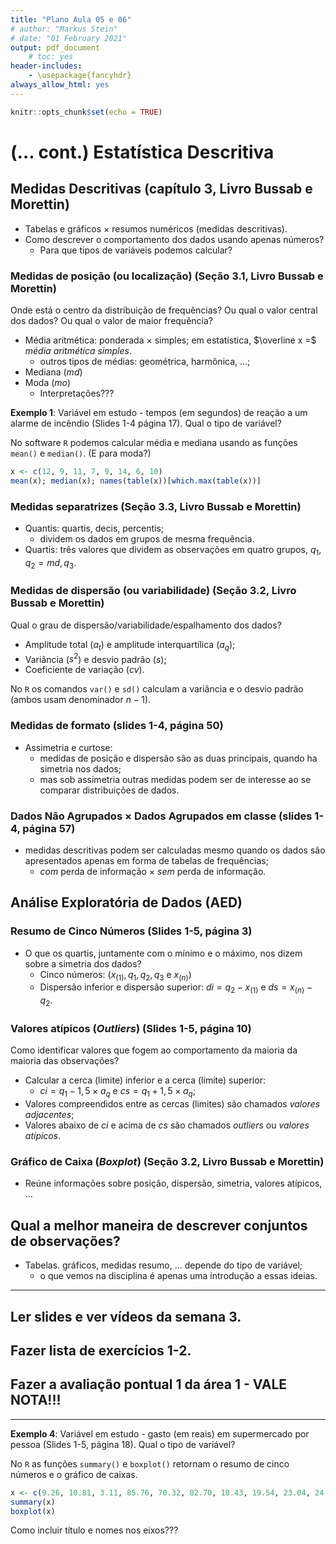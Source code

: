 ```yaml
---
title: "Plano Aula 05 e 06"
# author: "Markus Stein"
# date: "01 February 2021"
output: pdf_document
    # toc: yes
header-includes:
    - \usepackage{fancyhdr}
always_allow_html: yes
---
```

\addtolength{\headheight}{1.0cm}
\pagestyle{fancyplain} 
\lhead{\includegraphics[height=1.5cm]{logoIME.png}}
\rhead{\includegraphics[height=1.5cm]{image_geral1.jpg}}
\chead{UNIVERSIDADE FEDERAL DO RIO GRANDE DO SUL \\
INSTITUTO DE MATEMÁTICA E ESTATÍSTICA \\
DEPARTAMENTO DE ESTATÍSTICA \\
\vspace{0.3cm}
MAT02214 - Estatística Geral 1 - 2024/1
}
\renewcommand{\headrulewidth}{0pt} 


```r
knitr::opts_chunk$set(echo = TRUE)
```


# (... cont.) Estatística Descritiva

## Medidas Descritivas (capítulo 3, Livro Bussab e Morettin)
* Tabelas e gráficos $\times$ resumos numéricos (medidas descritivas).
* Como descrever o comportamento dos dados usando apenas números?
    + Para que tipos de variáveis podemos calcular?
        
### Medidas de posição (ou localização) (Seção 3.1, Livro Bussab e Morettin)
Onde está o centro da distribuição de frequências? Ou qual o valor central dos dados? Ou qual o valor de maior frequência?  

* Média aritmética: ponderada $\times$ simples; em estatística, $\overline x =$ *média aritmética simples*.
    + outros tipos de médias: geométrica, harmônica, ...;
* Mediana ($md$)
* Moda ($mo$)
    + Interpretações???  

**Exemplo 1**: Variável em estudo - tempos (em segundos) de
reação a um alarme de incêndio (Slides 1-4 página 17). Qual o tipo de variável?  

No software `R` podemos calcular média e mediana usando as funções `mean()` e `median()`. (E para moda?)

```r
x <- c(12, 9, 11, 7, 9, 14, 6, 10)
mean(x); median(x); names(table(x))[which.max(table(x))]
```

### Medidas separatrizes (Seção 3.3, Livro Bussab e Morettin)
* Quantis: quartis, decis, percentis;
    + dividem os dados em grupos de mesma frequência.
* Quartis: três valores que dividem as observações em quatro grupos, $q_1, q_2 = md, q_3$.

### Medidas de dispersão (ou variabilidade) (Seção 3.2, Livro Bussab e Morettin)
Qual o grau de dispersão/variabilidade/espalhamento dos dados?  

* Amplitude total ($a_t$) e amplitude interquartílica ($a_q$);
* Variância ($s^2$) e desvio padrão ($s$);
* Coeficiente de variação ($cv$).

No `R` os comandos `var()` e `sd()` calculam a variância e o desvio padrão (ambos usam denominador $n-1$).

### Medidas de formato (slides 1-4, página 50)
* Assimetria e curtose:
    + medidas de posição e dispersão são as duas principais, quando ha simetria nos dados; 
    + mas sob assimetria outras medidas podem ser de interesse ao se comparar distribuições de dados.

<!-- \vspace{0.5cm} -->

### Dados Não Agrupados $\times$ Dados Agrupados em classe (slides 1-4, página 57)
* medidas descritivas podem ser calculadas mesmo quando os dados são apresentados apenas em forma de tabelas de frequências;
    + *com* perda de informação $\times$ *sem* perda de informação.
        
        
## Análise Exploratória de Dados (AED)
### Resumo de Cinco Números (Slides 1-5, página 3)
* O que os quartis, juntamente com o mínimo e o máximo, nos dizem sobre a simetria dos dados?
    + Cinco números: $\left( x_{(1)}, q_1, q_2, q_3 \right.$ e $\left. x_{(n)} \right)$
    + Dispersão inferior e dispersão superior: $di = q_2 - x_{(1)}$ e $ds = x_{(n)} - q_2$.
        
### Valores atípicos (*Outliers*) (Slides 1-5, página 10)
Como identificar valores que fogem ao comportamento da maioria da maioria das observações?  

* Calcular a cerca (limite) inferior e a cerca (limite) superior:
    + $ci = q_1 - 1,5 \times a_q$ e $cs = q_1 + 1,5 \times a_q$;
* Valores compreendidos entre as cercas (limites) são chamados *valores adjacentes*; 
* Valores abaixo de $ci$ e acima de $cs$ são chamados *outliers* ou *valores atípicos*. 
    
### Gráfico de Caixa (*Boxplot*) (Seção 3.2, Livro Bussab e Morettin)
* Reúne informações sobre posição, dispersão, simetria, valores atípicos, ...


## Qual a melhor maneira de descrever conjuntos de observações? 
* Tabelas. gráficos, medidas resumo, ... depende do tipo de variável;
    + o que vemos na disciplina é apenas uma introdução a essas ideias.

\vspace{0.5cm}

***
## Ler slides e ver vídeos da semana 3.
## Fazer lista de exercícios 1-2.
## Fazer a avaliação pontual 1 da área 1 - VALE NOTA!!!
***

<!-- Definição **A.A.S**: Seja $X_1, X_2, \ldots, X_n$ uma a.a.s. de tamanho $n$ de $X \sim f(x; \theta)$, então $X_1 \sim f(x; \theta)$, ..., $X_n \sim f(x; \theta)$ e $X_i$ e $X_j$ são independentes para todo $i \neq j$. -->

<!-- \vspace{0.5cm} -->

<!-- Exercício 6 da Lista 1-2 e 1-3: -->
<!-- ```{r exemplo2, fig.width=4, fig.height=3, fig.align='center'} -->
<!-- x <- c(4, 5, 5, 6, 7, 8, 9, 17, 16, 10, 7, 9, 12, 14, 13, 8, 10, 6, 8, 15, 13, 17, 9, 5, 8, 4, 15, 17, 8, 11, 8, 10, 12, 13, 11, 8, 7, 6, 5, 16, 15, 9, 8, 9, 14, 13, 7, 8, 5, 8) -->
<!-- table(x) -->
<!-- barplot(table(x)) -->
<!-- ``` -->

**Exemplo 4**: Variável em estudo - gasto (em reais) em supermercado por pessoa (Slides 1-5, página 18). Qual o tipo de variável?  

No `R` as funções `summary()` e `boxplot()` retornam o resumo de cinco números e o gráfico de caixas.

```r
x <- c(9.26, 10.81, 3.11, 85.76, 70.32, 82.70, 18.43, 19.54, 23.04, 24.47, 26.24, 26.26, 24.58, 28.38, 28.06, 28.08, 25.13, 27.65, 32.03, 36.37, 19.27, 19.50, 18.36, 52.75, 61.22, 86.37, 93.34, 22.22, 20.16, 20.59, 54.80, 59.07, 50.39, 45.40, 44.08, 44.67, 38.64, 42.97, 46.69, 48.65, 39.16, 41.02, 38.98, 15.62, 13.78, 15.23, 8.88, 12.69, 17.00, 17.39)
summary(x)
boxplot(x)
```

Como incluir título e nomes nos eixos???
